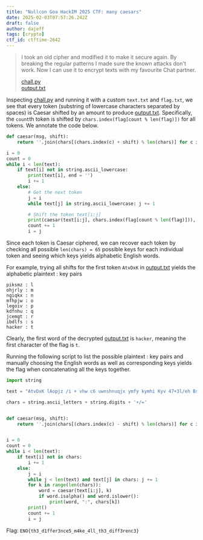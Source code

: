 ```yaml
---
title: "Nullcon Goa HackIM 2025 CTF: many caesars"
date: 2025-02-03T07:57:26.242Z
draft: false
author: dajeff
tags: [crypto]
ctf_id: ctftime-2642
---
```



<link rel="stylesheet" href={css}></link>

> I took an old cipher and modified it to make it secure again. By breaking the regular patterns I made sure the known attacks don't work. Now I can use it to encrypt texts with my favourite Chat partner.
> <div>
>     <div className="row">
>         <a className="btn" href={chall}>chall.py</a>
>     </div>
>     <div className="row">
>         <a className="btn" href={output}>output.txt</a>
>     </div>
> </div>

Inspecting <a href={chall}>chall.py</a> and running it with a custom `text.txt` and `flag.txt`, we see that every token (substring of lowercase characters separated by spaces) is Caesar shifted by an amount to produce <a href={output}>output.txt</a>. Specifically, the `count`th token is shifted by `chars.index(flag[count % len(flag)])` for all tokens. We annotate the code below.
```py
def caesar(msg, shift):
	return ''.join(chars[(chars.index(c) + shift) % len(chars)] for c in msg)

i = 0
count = 0
while i < len(text):
	if text[i] not in string.ascii_lowercase:
		print(text[i], end = '')
		i += 1
	else:
		# Get the next token
		j = i
		while text[j] in string.ascii_lowercase: j += 1

		# Shift the token text[i:j]
		print(caesar(text[i:j], chars.index(flag[count % len(flag)])), end = '')
		count += 1
		i = j
```

Since each token is Caesar ciphered, we can recover each token by checking all possible `len(chars) = 65` possible keys for each individual token and seeing which keys yields alphabetic English words.

For example, trying all shifts for the first token `AtvDxK` in <a href={output}>output.txt</a> yields the alphabetic plaintext : key pairs
```
piksmz : l
ohjrly : m
ngiqkx : n
mfhpjw : o
legoiv : p
kdfnhu : q
jcemgt : r
ibdlfs : s
hacker : t
```
Clearly, the first word of the decrypted <a href={output}>output.txt</a> is `hacker`, meaning the first character of the flag is `t`.

Running the following script to list the possible plaintext : key pairs and manually choosing the English words as well as corresponding keys yields the flag when concatenating all the keys together.
```py
import string

text = "AtvDxK lAopjz /i + vhw c6 uwnshnuqjx ymfy kymhi Kyv 47+3l/eh Bs kpfkxkfwcnu Als 9phdgj9 +ka ymzuBGxmFq 6fdglk8i CICDowC, sjxir bjme+pfwfkd 6li=fj=kp, nCplEtGtEJ, lyo qeb INKLNBM vm ademb7697. ollqba lq DitCmA xzhm fx ef7dd7ii, wIvv eggiww GB kphqtocvkqp, 3d6 MAx ilsplm /d rpfkd vnloov hc nruwtAj xDxyjrx vexliv KyrE +3hc Gurz, jcemgt ixlmgw 9f7gmj5/9k obpmlkpf/ib mzp 8k/=64c ECo sj qb=eklildv. =k loGznlEpD qzC qo+kpm+obk=v, vHEEtuHKtMBHG, huk h7if75j/d9 mofs+=v, zkloh lqAkwCzioqvo rfqnhntzx fhynAnynjx b/a7 JKvrCzEx hexe BE ecwukpi 63c397. MAxLx wypujpwslz 3/c ql irvwhu 9bbcj1h9cb fsi f tswmxmzi zDGrtK ed FBpvrGL vjtqwij ixlmgep 5f8 =lkpqor=qfsb tmowuzs."

chars = string.ascii_letters + string.digits + '+/='


def caesar(msg, shift):
    return ''.join(chars[(chars.index(c) - shift) % len(chars)] for c in msg)


i = 0
count = 0
while i < len(text):
    if text[i] not in chars:
        i += 1
    else:
        j = i
        while j < len(text) and text[j] in chars: j += 1
        for k in range(len(chars)):
            word = caesar(text[i:j], k)
            if word.isalpha() and word.islower():
                print(word, ":", chars[k])
        print()
        count += 1
        i = j
```

Flag: `ENO{th3_d1ffer3nce5_m4ke_4ll_th3_diff3renc3}`
